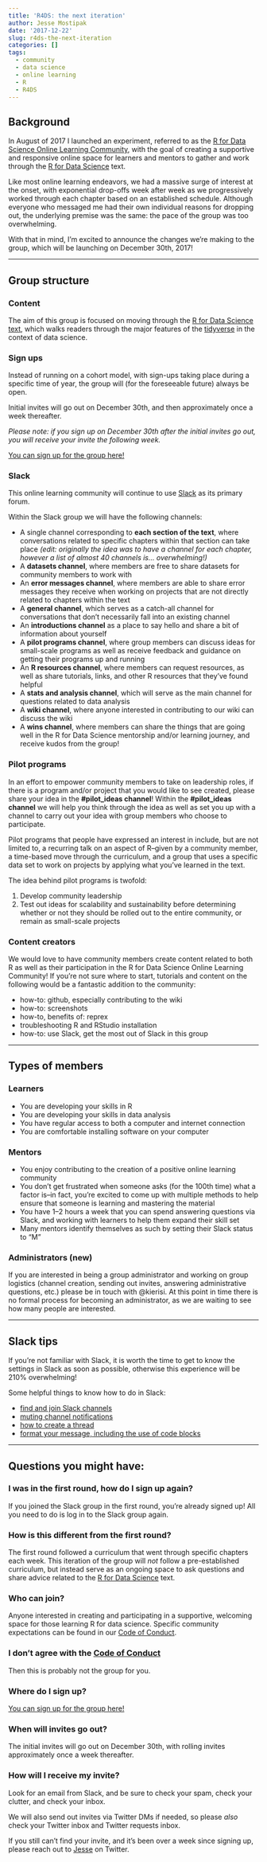 ```yaml
---
title: 'R4DS: the next iteration'
author: Jesse Mostipak
date: '2017-12-22'
slug: r4ds-the-next-iteration
categories: []
tags:
  - community
  - data science
  - online learning
  - R
  - R4DS
---
```


## Background  
In August of 2017 I launched an experiment, referred to as the [R for Data Science Online Learning Community](https://www.jessemaegan.com/post/join-the-r-for-data-science-online-learning-community/), with the goal of creating a supportive and responsive online space for learners and mentors to gather and work through the [R for Data Science](http://r4ds.had.co.nz/) text.

Like most online learning endeavors, we had a massive surge of interest at the onset, with exponential drop-offs week after week as we progressively worked through each chapter based on an established schedule. Although everyone who messaged me had their own individual reasons for dropping out, the underlying premise was the same: the pace of the group was too overwhelming.

With that in mind, I’m excited to announce the changes we’re making to the group, which will be launching on December 30th, 2017!  

***

## Group structure
### Content
The aim of this group is focused on moving through the [R for Data Science text](http://r4ds.had.co.nz/), which walks readers through the major features of the [tidyverse](https://www.tidyverse.org/) in the context of data science.

### Sign ups
Instead of running on a cohort model, with sign-ups taking place during a specific time of year, the group will (for the foreseeable future) always be open.

Initial invites will go out on December 30th, and then approximately once a week thereafter.

_Please note: if you sign up on December 30th after the initial invites go out, you will receive your invite the following week._

[You can sign up for the group here!](https://docs.google.com/forms/d/e/1FAIpQLSeT3zfzjWxoaQ6RmUEdT9n0xtvkuSaMeBetDQLpzNJvGUB6IQ/viewform)

### Slack
This online learning community will continue to use [Slack](https://slack.com/) as its primary forum.

Within the Slack group we will have the following channels:

* A single channel corresponding to __each section of the text__, where conversations related to specific chapters within that section can take place _(edit: originally the idea was to have a channel for each chapter, however a list of almost 40 channels is… overwhelming!)_  
* A __datasets channel__, where members are free to share datasets for community members to work with  
* An __error messages channel__, where members are able to share error messages they receive when working on projects that are not directly related to chapters within the text  
* A __general channel__, which serves as a catch-all channel for conversations that don’t necessarily fall into an existing channel  
* An __introductions channel__ as a place to say hello and share a bit of information about yourself  
* A __pilot programs channel__, where group members can discuss ideas for small-scale programs as well as receive feedback and guidance on getting their programs up and running  
* An __R resources channel__, where members can request resources, as well as share tutorials, links, and other R resources that they’ve found helpful  
* A __stats and analysis channel__, which will serve as the main channel for questions related to data analysis  
* A __wiki channel__, where anyone interested in contributing to our wiki can discuss the wiki  
* A __wins channel__, where members can share the things that are going well in the R for Data Science mentorship and/or learning journey, and receive kudos from the group!  

### Pilot programs
In an effort to empower community members to take on leadership roles, if there is a program and/or project that you would like to see created, please share your idea in the __#pilot_ideas channel__! Within the __#pilot_ideas channel__ we will help you think through the idea as well as set you up with a channel to carry out your idea with group members who choose to participate.

Pilot programs that people have expressed an interest in include, but are not limited to, a recurring talk on an aspect of R--given by a community member, a time-based move through the curriculum, and a group that uses a specific data set to work on projects by applying what you’ve learned in the text.  

The idea behind pilot programs is twofold:  

1. Develop community leadership  
2.  Test out ideas for scalability and sustainability before determining whether or not they should be rolled out to the entire community, or remain as small-scale projects  

### Content creators
We would love to have community members create content related to both R as well as their participation in the R for Data Science Online Learning Community! If you’re not sure where to start, tutorials and content on the following would be a fantastic addition to the community:

* how-to: github, especially contributing to the wiki
* how-to: screenshots
* how-to, benefits of: reprex
* troubleshooting R and RStudio installation
* how-to: use Slack, get the most out of Slack in this group

***

## Types of members
### Learners
* You are developing your skills in R
* You are developing your skills in data analysis
* You have regular access to both a computer and internet connection
* You are comfortable installing software on your computer

### Mentors
* You enjoy contributing to the creation of a positive online learning community
* You don’t get frustrated when someone asks (for the 100th time) what a factor is--in fact, you’re excited to come up with multiple methods to help ensure that someone is learning and mastering the material
* You have 1–2 hours a week that you can spend answering questions via Slack, and working with learners to help them expand their skill set
* Many mentors identify themselves as such by setting their Slack status to “M”

### Administrators (new)
If you are interested in being a group administrator and working on group logistics (channel creation, sending out invites, answering administrative questions, etc.) please be in touch with @kierisi. At this point in time there is no formal process for becoming an administrator, as we are waiting to see how many people are interested.

***

## Slack tips
If you’re not familiar with Slack, it is worth the time to get to know the settings in Slack as soon as possible, otherwise this experience will be 210% overwhelming!

Some helpful things to know how to do in Slack:

* [find and join Slack channels](https://get.slack.help/hc/en-us/articles/205239967-Browse-and-join-channels)
* [muting channel notifications](https://get.slack.help/hc/en-us/articles/204411433-Mute-a-channel)
* [how to create a thread](https://get.slack.help/hc/en-us/articles/115000769927-Message-threads)
* [format your message, including the use of code blocks](https://get.slack.help/hc/en-us/articles/202288908-Format-your-messages)

***

## Questions you might have:
### I was in the first round, how do I sign up again?
If you joined the Slack group in the first round, you’re already signed up! All you need to do is log in to the Slack group again.

### How is this different from the first round?
The first round followed a curriculum that went through specific chapters each week. This iteration of the group will _not_ follow a pre-established curriculum, but instead serve as an ongoing space to ask questions and share advice related to the [R for Data Science](http://r4ds.had.co.nz/) text.

### Who can join?
Anyone interested in creating and participating in a supportive, welcoming space for those learning R for data science. Specific community expectations can be found in our [Code of Conduct](https://github.com/rfordatascience/policies/blob/master/citizen_code_of_conduct.md).

### I don’t agree with the [Code of Conduct](https://github.com/rfordatascience/policies/blob/master/citizen_code_of_conduct.md)
Then this is probably not the group for you.

### Where do I sign up?
[You can sign up for the group here!](https://docs.google.com/forms/d/e/1FAIpQLSeT3zfzjWxoaQ6RmUEdT9n0xtvkuSaMeBetDQLpzNJvGUB6IQ/viewform)

### When will invites go out?
The initial invites will go out on December 30th, with rolling invites approximately once a week thereafter.

### How will I receive my invite?
Look for an email from Slack, and be sure to check your spam, check your clutter, and check your inbox.

We will also send out invites via Twitter DMs if needed, so please _also_ check your Twitter inbox and Twitter requests inbox.

If you still can’t find your invite, and it’s been over a week since signing up, please reach out to [Jesse](https://twitter.com/kierisi) on Twitter.